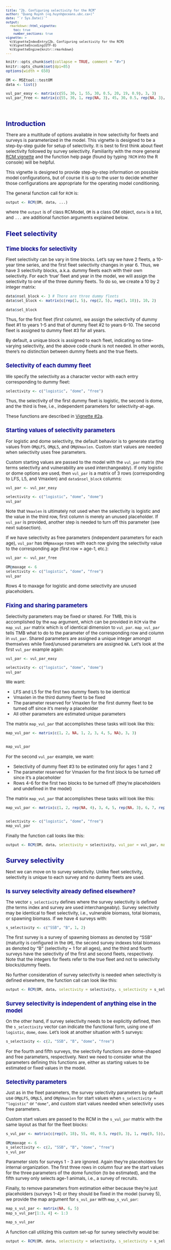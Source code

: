 ---
title: "2b. Configuring selectivity for the RCM"
author: "Quang Huynh (<q.huynh@oceans.ubc.ca>)"
date: "`r Sys.Date()`"
output:
  rmarkdown::html_vignette:
    toc: true
    number_sections: true
vignette: >
  %\VignetteIndexEntry{2b. Configuring selectivity for the RCM}
  %\VignetteEncoding{UTF-8}
  %\VignetteEngine{knitr::rmarkdown}
---
<script type="text/x-mathjax-config">
  MathJax.Hub.Config({ TeX: { equationNumbers: {autoNumber: "all"} } });
</script>

<style type="text/css">

body{ /* Normal  */
   font-size: 12px;
}
td {  /* Table  */
   font-size: 8px;
}
h1 { /* Header 1 */
 font-size: 18px;
 color: DarkBlue;
}
h2 { /* Header 2 */
 font-size: 15px;
 color: DarkBlue;
}
h3 { /* Header 3 */
 font-size: 14px;
 color: DarkBlue;
}
code.r{ /* Code block */
  font-size: 10px;
}
pre { /* Code block */
  font-size: 10px
}
</style>


```{r set options, echo = FALSE}
knitr::opts_chunk$set(collapse = TRUE, comment = "#>")
knitr::opts_chunk$set(dpi=85)
options(width = 650)
```

```{r echo = FALSE}
OM <- MSEtool::testOM
data <- list()

vul_par_easy <- matrix(c(55, 30, 1, 55, 30, 0.5, 20, 19, 0.9), 3, 3)
vul_par_free <- matrix(c(55, 30, 1, rep(NA, 3), 45, 30, 0.5, rep(NA, 3), 0.1, 0.3, 0.7, 1, 1, 1), 6, 3)

```
<br>

# Introduction

There are a multitude of options available in how selectivity for fleets and surveys is parameterized in the model. This vignette is designed to be a step-by-step guide for setup of selectivity. It is best to first think about fleet selectivity followed by survey selectivity. Familiarity with the more general <a href="RCM.html">RCM vignette</a> and the function help page (found by typing `?RCM` into the R console) will be helpful.

This vignette is designed to provide step-by-step information on possible model configurations, but of course it is up to the user to decide whether those configurations are appropriate for the operating model conditioning.

The general function call for `RCM` is:

```{r eval = FALSE}
output <- RCM(OM, data, ...)
```

where the `output` is of class RCModel, `OM` is a class OM object, `data` is a list, and `...` are additional function arguments explained below. 

# Fleet selectivity

## Time blocks for selectivity

Fleet selectivity can be vary in time blocks. Let's say we have 2 fleets, a 10-year time series, and the first fleet selectivity changes in year 6. Thus, we have 3 selectivity blocks, a.k.a. dummy fleets each with their own selectivity. For each 'true' fleet and year in the model, we will assign the selectivity to one of the three dummy fleets. To do so, we create a 10 by 2 integer matrix:

```{r echo = FALSE}
data$nsel_block <- 3 # There are three dummy fleets
data$sel_block <- matrix(c(rep(1, 5), rep(2, 5), rep(3, 10)), 10, 2)
```

```{r}
data$sel_block
```
Thus, for the first fleet (first column), we assign the selectivity of dummy fleet #1 to years 1-5 and that of dummy fleet #2 to years 6-10. The second fleet is assigned to dummy fleet #3 for all years.

By default, a unique block is assigned to each fleet, indicating no time-varying selectivity, and the above code chunk is not needed. In other words, there's no distinction between dummy fleets and the true fleets.

## Selectivity of each dummy fleet

We specify the selectivity as a character vector with each entry corresponding to dummy fleet:

```{r}
selectivity <- c("logistic", "dome", "free")
```

Thus, the selectivity of the first dummy fleet is logistic, the second is dome, and the third is free, i.e., independent parameters for selectivity-at-age.

These functions are described in <a href="RCM_eq.html">Vignette #2a</a>.

## Starting values of selectivity parameters

For logistic and dome selectivity, the default behavior is to generate starting values from `OM@LFS`, `OM@L5`, and `OM@Vmaxlen`. Custom start values are needed when selectivity uses free parameters.

Custom starting values are passed to the model with the `vul_par` matrix (the terms selectivity and vulnerability are used interchangeably). If only logistic or dome options are used, then `vul_par` is a matrix of 3 rows (corresponding to LFS, L5, and Vmaxlen) and `data$nsel_block` columns:

```{r echo = FALSE}
vul_par <- vul_par_easy
```
```{r}
selectivity <- c("logistic", "dome", "dome")
vul_par
```

Note that `Vmaxlen` is ultimately not used when the selectivity is logistic and the value in the third row, first column is merely an unused placeholder. If `vul_par` is provided, another step is needed to turn off this parameter (see next subsection).

If we have selectivity as free parameters (independent parameters for each age), `vul_par` has `OM@maxage` rows with each row giving the selectivity value to the corresponding age (first row = age-1, etc.):

```{r echo = FALSE}
vul_par <- vul_par_free
```
```{r}
OM@maxage <- 6
selectivity <- c("logistic", "dome", "free")
vul_par
```

Rows 4 to maxage for logistic and dome selectivity are unused placeholders.

## Fixing and sharing parameters

Selectivity parameters may be fixed or shared. For TMB, this is accomplished by the `map` argument, which can be provided in `RCM` via the `map_vul_par` matrix which is of identical dimension to `vul_par`. `map_vul_par` tells TMB what to do to the parameter of the corresponding row and column in `vul_par`. Shared parameters are assigned a unique integer amongst themselves while fixed/unused parameters are assigned `NA`. Let's look at the first `vul_par` example again:

```{r echo = FALSE}
vul_par <- vul_par_easy
```
```{r}
selectivity <- c("logistic", "dome", "dome")
vul_par
```

We want:

- LFS and L5 for the first two dummy fleets to be identical
- Vmaxlen in the third dummy fleet to be fixed
- The parameter reserved for Vmaxlen for the first dummy fleet to be turned off since it's merely a placeholder
- All other parameters are estimated unique parameters 

The matrix `map_vul_par` that accomplishes these tasks will look like this:

```{r echo = FALSE}
map_vul_par <- matrix(c(1, 2, NA, 1, 2, 3, 4, 5, NA), 3, 3)
 
```
```{r}
map_vul_par
```

For the second `vul_par` example, we want:

- Selectivity of dummy fleet #3 to be estimated only for ages 1 and 2
- The parameter reserved for Vmaxlen for the first block to be turned off since it's a placeholder
- Rows 4-6 for the first two blocks to be turned off (they're placeholders and undefined in the model)

The matrix `map_vul_par` that accomplishes these tasks will look like this:

```{r echo = FALSE}
map_vul_par <- matrix(c(1, 2, rep(NA, 4), 3, 4, 5, rep(NA, 3), 6, 7, rep(NA, 4)), 6, 3)
 
```
```{r}
selectivity <- c("logistic", "dome", "free")
map_vul_par
```

Finally the function call looks like this:

```{r eval = FALSE}
output <- RCM(OM, data, selectivity = selectivity, vul_par = vul_par, map_vul_par = map_vul_par, ...)
```

# Survey selectivity 

Next we can move on to survey selectivity. Unlike fleet selectivity, selectivity is unique to each survey and no dummy fleets are used.

## Is survey selectivity already defined elsewhere?

The vector `s_selectivity` defines where the survey selectivity is defined (the terms index and survey are used interchangeably). Survey selectivity may be identical to fleet selectivity, i.e., vulnerable biomass, total biomass, or spawning biomass. If we have 4 surveys with:

```{r}
s_selectivity <- c("SSB", "B", 1, 2)
```

The first survey is a survey of spawning biomass as denoted by "SSB" (maturity is configured in the `OM`), the second survey indexes total biomass as denoted by "B" (selectivity = 1 for all ages), and the third and fourth surveys have the selectivity of the first and second fleets, respectively. Note that the integers for fleets refer to the true fleet and not to selectivity blocks/dummy fleets. 

No further consideration of survey selectivity is needed when selectivity is defined elsewhere, the function call can look like this:

```{r eval = FALSE}
output <- RCM(OM, data, selectivity = selectivity, s_selectivity = s_selectivity, ...)
```

## Survey selectivity is independent of anything else in the model

On the other hand, if survey selectivity needs to be explicitly defined, then the `s_selectivity` vector can indicate the functional form, using one of `logistic`, `dome`, `dome`. Let's look at another situation with 5 surveys:

```{r}
s_selectivity <- c(2, "SSB", "B", "dome", "free")
```

For the fourth and fifth surveys, the selectivity functions are dome-shaped and free parameters, respectively. Next we need to consider what the parameters defining this functions are, either as starting values to be estimated or fixed values in the model.

## Selectivity parameters

Just as in the fleet parameters, the survey selectivity parameters by default use `OM@LFS`, `OM@L5`, and `OM@Vmaxlen` for start values when `s_selectivity = "logistic"` or `"dome"`, and custom start values needed when selectivity uses free parameters. 

Custom start values are passed to the RCM in the `s_vul_par` matrix with the same layout as that for the fleet blocks:

```{r echo = FALSE}
s_vul_par <- matrix(c(rep(0, 18), 55, 40, 0.5, rep(0, 3), 1, rep(0, 5)), 6, 5)
```
```{r}
OM@maxage <- 6
s_selectivity <- c(2, "SSB", "B", "dome", "free")
s_vul_par
```

Parameter slots for surveys 1 - 3 are ignored. Again they're placeholders for internal organization. The first three rows in column four are the start values for the three parameters of the dome function (to be estimated), and the fifth survey only selects age-1 animals, i.e., a survey of recruits.

Finally, to remove parameters from estimation either because they're just placeholders (surveys 1-4) or they should be fixed in the model (survey 5), we provide the map argument for `s_vul_par` with `map_s_vul_par`:

```{r echo = FALSE}
map_s_vul_par <- matrix(NA, 6, 5)
map_s_vul_par[1:3, 4] <- 1:3
```
```{r}
map_s_vul_par
```

A function call utilizing this custom set-up for survey selectivity would be:

```{r eval = FALSE}
output <- RCM(OM, data, selectivity = selectivity, s_selectivity = s_selectivity, s_vul_par = s_vul_par, map_s_vul_par = map_s_vul_par, ...)
```

